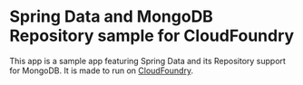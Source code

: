 # Spring Data and MongoDB Repository sample for CloudFoundry

This app is a sample app featuring Spring Data and its Repository support for MongoDB. It is 
made to run on [CloudFoundry](http://cloudfoundry.com).
